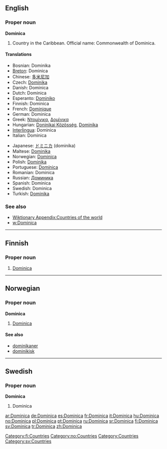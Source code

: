 ==English==

===Proper noun===
'''Dominica'''

# Country in the Caribbean. Official name: Commonwealth of Dominica.

====Translations====
{{top}}
* Bosnian: Dominika {{f}}
* [[Breton]]: Dominica
* Chinese: [[多米尼加]]
* Czech: [[Dominika]] {{f}}
* Danish: Dominica
* Dutch: Dominica
* Esperanto: [[Dominiko]]
* Finnish: Dominica
* French: [[Dominique]]
* German: Dominica
* Greek: [[Ντομίνικα]], [[Δομίνικα]]
* Hungarian: [[Doninikai Közösség]], [[Dominika]]
* [[Interlingua]]: Dominica
* Italian: Dominica
{{mid}}
* Japanese: [[ドミニカ]] (dominika)
* Maltese: [[Dominika]]
* Norwegian: [[#Norwegian|Dominica]]
* Polish: [[Dominika]]
* Portuguese: [[Domínica]]
* Romanian: Dominica {{f}}
* Russian: [[Доминика]]
* Spanish: Dominica
* Swedish: Dominica
* Turkish: [[Dominika]]
{{bottom}}

===See also===
* [[Wiktionary Appendix:Countries of the world]]
* [[w:Dominica]]

----

==Finnish==
{{wikipedia|lang=fi}}

===Proper noun===
{{fi-noun|proper=true}}

# [[#English|Dominica]]

[[Category:fi:Countries]]

----

==Norwegian==

===Proper noun===
'''Dominica'''

# [[#English|Dominica]]

====See also====
* [[dominikaner]]
* [[dominikisk]]

[[Category:no:Countries]]

----

==Swedish==

===Proper noun===
'''Dominica'''

# Dominica

[[Category:Countries]]
[[Category:sv:Countries]]

[[ar:Dominica]]
[[de:Dominica]]
[[es:Dominica]]
[[fr:Dominica]]
[[it:Dominica]]
[[hu:Dominica]]
[[no:Dominica]]
[[pl:Dominica]]
[[pt:Dominica]]
[[ru:Dominica]]
[[sr:Dominica]]
[[fi:Dominica]]
[[sv:Dominica]]
[[tr:Dominica]]
[[zh:Dominica]]